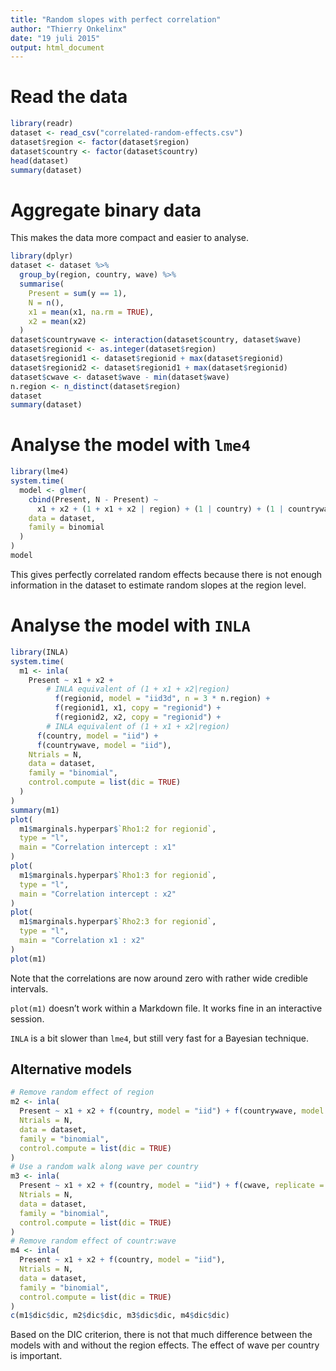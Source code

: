 ---
title: "Random slopes with perfect correlation"
author: "Thierry Onkelinx"
date: "19 juli 2015"
output: html_document
---

# Read the data
```{r read_data}
library(readr)
dataset <- read_csv("correlated-random-effects.csv")
dataset$region <- factor(dataset$region)
dataset$country <- factor(dataset$country)
head(dataset)
summary(dataset)
```

# Aggregate binary data

This makes the data more compact and easier to analyse.

```{r prepare_data}
library(dplyr)
dataset <- dataset %>% 
  group_by(region, country, wave) %>% 
  summarise(
    Present = sum(y == 1), 
    N = n(), 
    x1 = mean(x1, na.rm = TRUE), 
    x2 = mean(x2)
  )
dataset$countrywave <- interaction(dataset$country, dataset$wave)
dataset$regionid <- as.integer(dataset$region)
dataset$regionid1 <- dataset$regionid + max(dataset$regionid)
dataset$regionid2 <- dataset$regionid1 + max(dataset$regionid)
dataset$cwave <- dataset$wave - min(dataset$wave)
n.region <- n_distinct(dataset$region)
dataset
summary(dataset)
```

# Analyse the model with `lme4`

```{r illustrate_problem}
library(lme4)
system.time(
  model <- glmer(
    cbind(Present, N - Present) ~ 
      x1 + x2 + (1 + x1 + x2 | region) + (1 | country) + (1 | countrywave), 
    data = dataset, 
    family = binomial
  )
)
model
```

This gives perfectly correlated random effects because there is not enough information in the dataset to estimate random slopes at the region level.

# Analyse the model with `INLA`

```{r inla_equivalent}
library(INLA)
system.time(
  m1 <- inla(
    Present ~ x1 + x2 + 
        # INLA equivalent of (1 + x1 + x2|region)
          f(regionid, model = "iid3d", n = 3 * n.region) + 
          f(regionid1, x1, copy = "regionid") + 
          f(regionid2, x2, copy = "regionid") + 
        # INLA equivalent of (1 + x1 + x2|region)
      f(country, model = "iid") + 
      f(countrywave, model = "iid"),
    Ntrials = N,
    data = dataset,
    family = "binomial",
    control.compute = list(dic = TRUE)
  )
)
summary(m1)
plot(
  m1$marginals.hyperpar$`Rho1:2 for regionid`, 
  type = "l", 
  main = "Correlation intercept : x1"
)
plot(
  m1$marginals.hyperpar$`Rho1:3 for regionid`, 
  type = "l", 
  main = "Correlation intercept : x2"
)
plot(
  m1$marginals.hyperpar$`Rho2:3 for regionid`, 
  type = "l", 
  main = "Correlation x1 : x2"
)
plot(m1)
```

Note that the correlations are now around zero with rather wide credible intervals.

`plot(m1)` doesn't work within a Markdown file. It works fine in an interactive session.

`INLA` is a bit slower than `lme4`, but still very fast for a Bayesian technique.

## Alternative models

```{r other_inla_models}
# Remove random effect of region
m2 <- inla(
  Present ~ x1 + x2 + f(country, model = "iid") + f(countrywave, model = "iid"),
  Ntrials = N,
  data = dataset,
  family = "binomial",
  control.compute = list(dic = TRUE)
)
# Use a random walk along wave per country
m3 <- inla(
  Present ~ x1 + x2 + f(country, model = "iid") + f(cwave, replicate = as.integer(country), model = "rw1"),
  Ntrials = N,
  data = dataset,
  family = "binomial",
  control.compute = list(dic = TRUE)
)
# Remove random effect of countr:wave
m4 <- inla(
  Present ~ x1 + x2 + f(country, model = "iid"),
  Ntrials = N,
  data = dataset,
  family = "binomial",
  control.compute = list(dic = TRUE)
)
c(m1$dic$dic, m2$dic$dic, m3$dic$dic, m4$dic$dic)
```

Based on the DIC criterion, there is not that much difference between the models with and without the region effects. The effect of wave per country is important.
